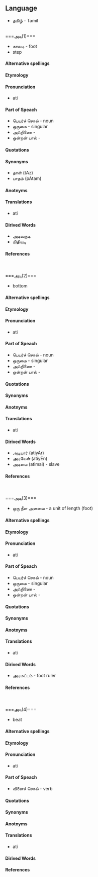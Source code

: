 ==Language==
* தமிழ் - Tamil
<br>
===அடி(1)===
* காலடி - foot
* step
====Alternative spellings====
====Etymology====
====Pronunciation====
* ati
====Part of Speach====
* பெயர்ச் சொல் - noun
* ஒருமை - singular
* அஃறிணை - 
* ஒன்றன் பால் - 
====Quotations====
====Synonyms====
* தாள் (tAz)
* பாதம் (pAtam)
====Anotnyms====
====Translations====
* ati
====Dirived Words====
* அடிவருடி
* மிதியடி
====References====

<br><br>
===அடி(2)===
* bottom
====Alternative spellings====
====Etymology====
====Pronunciation====
* ati
====Part of Speach====
* பெயர்ச் சொல் - noun
* ஒருமை - singular
* அஃறிணை - 
* ஒன்றன் பால் - 
====Quotations====
====Synonyms====
====Anotnyms====
====Translations====
* ati
====Dirived Words====
* அடியார் (atiyAr)
* அடியேன் (atiyEn)
* அடிமை (atimai) - slave
====References====
<br><br>
===அடி(3)===
* ஒரு நீள அளவை - a unit of length (foot)

====Alternative spellings====
====Etymology====
====Pronunciation====
* ati
====Part of Speach====
* பெயர்ச் சொல் - noun
* ஒருமை - singular
* அஃறிணை - 
* ஒன்றன் பால் - 
====Quotations====
====Synonyms====
====Anotnyms====
====Translations====
* ati
====Dirived Words====
*அடிமட்டம் - foot ruler
====References====
<br><br>
===அடி(4)===
* beat
====Alternative spellings====
====Etymology====
====Pronunciation====
* ati
====Part of Speach====
* வினைச் சொல் - verb
====Quotations====
====Synonyms====
====Anotnyms====
====Translations====
* ati
====Dirived Words====
====References====